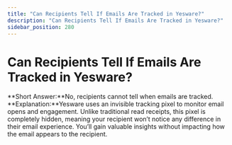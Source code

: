 ```yaml
---
title: "Can Recipients Tell If Emails Are Tracked in Yesware?"
description: "Can Recipients Tell If Emails Are Tracked in Yesware?"
sidebar_position: 280
---
```


# Can Recipients Tell If Emails Are Tracked in Yesware?

**Short Answer:**No, recipients cannot tell when emails are tracked.
**Explanation:**Yesware uses an invisible tracking pixel to monitor email opens and engagement. Unlike traditional read receipts, this pixel is completely hidden, meaning your recipient won’t notice any difference in their email experience.
You’ll gain valuable insights without impacting how the email appears to the recipient.